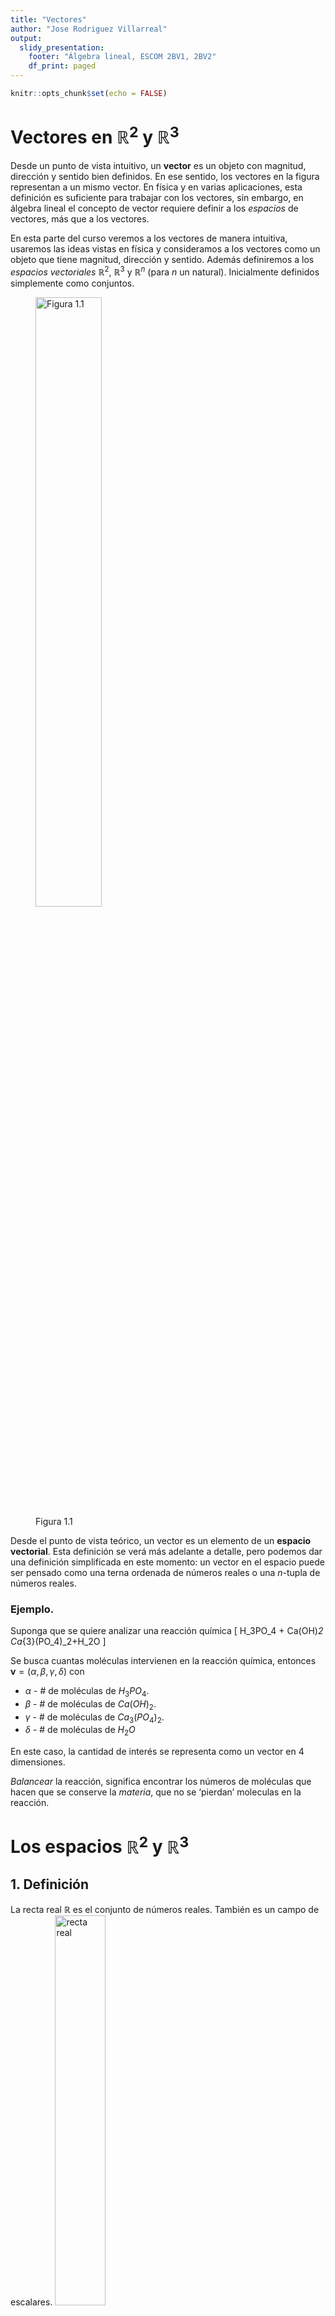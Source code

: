 ```yaml
---
title: "Vectores"
author: "Jose Rodriguez Villarreal"
output: 
  slidy_presentation:
    footer: "Álgebra lineal, ESCOM 2BV1, 2BV2"
    df_print: paged
---
```


```r
knitr::opts_chunk$set(echo = FALSE)
```


# Vectores en $\mathbb{R}^{2}$ y $\mathbb{R}^3$ 

Desde un punto de vista intuitivo, un <strong>vector</strong>  es un objeto con magnitud, dirección y sentido bien definidos. En ese sentido, los vectores en la figura representan a un mismo vector. 
En física y en varias aplicaciones, esta definición es suficiente para trabajar con los vectores, sin embargo, en álgebra lineal el concepto de vector requiere definir a los _espacios_ de vectores, más que a los vectores.

En esta parte del curso veremos a los vectores de manera intuitiva, usaremos las ideas vistas en física y consideramos a los vectores como un objeto que tiene magnitud, dirección y sentido. Además definiremos a los _espacios_ _vectoriales_ $\mathbb{R}^{2}$, $\mathbb{R}^{3}$  y $\mathbb{R}^{n}$ (para $n$ un natural). Inicialmente definidos simplemente como conjuntos.

![Figura 1.1](semana02-vector.png "Vector"){ width=50% }



Desde el punto de vista teórico, un vector es un elemento de un **espacio** **vectorial**. Esta definición se verá más adelante a detalle, pero podemos dar una definición simplificada en este momento:  un vector en el espacio puede ser pensado como una terna ordenada de números reales o una $n$-tupla de números reales.

### Ejemplo.

Suponga que se quiere analizar una reacción química
\[
H_3PO_4 + Ca(OH)_2 \rightarrow Ca_{3}(PO_4)_2+H_2O
\]

Se busca cuantas moléculas intervienen en la reacción química, entonces $\mathbf{v} = (\alpha, \beta,\gamma, \delta)$ con 

 * $\alpha$ - \# de moléculas de $H_3PO_4$.
 * $\beta$  - \# de moléculas de $Ca(OH)_2$.
 * $\gamma$ - \# de moléculas de $Ca_3(PO_4)_2$.
 * $\delta$ - \# de moléculas de $H_2O$

En este caso, la cantidad de interés se representa como un vector en $4$ dimensiones.

_Balancear_ la reacción, significa encontrar los números de moléculas que hacen que se conserve la _materia_, que no se 'pierdan' moleculas en la reacción.

# Los espacios $\mathbb{R}^{2}$ y $\mathbb{R}^{3}$

## 1. Definición

La recta real $\mathbb{R}$ es el conjunto de números reales.  También es un campo de escalares.
![recta real](recta_real.jpg "\mathbb{R}"){ width=40% }		

## 2. Definición

Sea $n$ un número entero positivo. Denotamos por $\mathbb{R}^n$ al conjunto de todas las $n-$tuplas de números reales. En estas secciones nos centraremos en las definiciones para $\mathbb{R}^{2}$ y $\mathbb{R}^{3}$.

## 3. Definición $\mathbb{R}^2$

**Plano** **cartesiano**

A $\mathbb{R}^2$ se le suele llamar el **plano** **cartesiano**

\[
\mathbb{R}^{2} = \{ (x,y)\,|\,\, x,y\in \mathbb{R}\}
\]

A cada elemento $(x,y)$ de $\mathbb{R}^2$ se dice ser un _par_ _ordenado_. Es decir, es una pareja de números reales.

![recta real](plano_cartesiano.jpg "\mathbb{R}"){ width=40% }		
Cada elemento del plano cartesiano se representa con un punto $(x,y)$

Similarmente

## 3. Definición $\mathbb{R}^3$

A $\mathbb{R}^2$ se le suele llamar el **espacio** **cartesiano**

\[
\mathbb{R}^{3} = \{ (x,y,z)\,|\,\, x,y,z\in \mathbb{R}\}
\]

A cada elemento $(x,y,z)$ de $\mathbb{R}^3$ se dice ser una _terna_ _ordenado_. 

![Vectores en $\mathbb{R}^{3}$](r3.png "\mathbb{R}^3"){ width=40% }		

### Nota 

Para vectores se puede usar de manera indistinta otras notaciones:

\begin{equation*}
\begin{pmatrix} a_1, a_2, a_3     \end{pmatrix}\quad \quad 
\begin{pmatrix} a_1 \\ a_2 \\ a_3 \end{pmatrix}\quad \quad
\begin{bmatrix} a_1, a_2, a_3     \end{bmatrix}\quad \quad
\begin{bmatrix} a_1 \\ a_2 \\a_3  \end{bmatrix}
\end{equation*}
 
Usualmente, seguiremos la siguiente notación

\[
\mathbf{v} = \begin{pmatrix} a_1 \\ a_2 \\ a_3 \end{pmatrix}
\]
 
## 2. Definición de igualdad de vectores

Dos vectores son iguales si todas sus componentes correspondientes son iguales

$$
\begin{array}{ccc}
\begin{pmatrix} a_1 \\ a_2 \\ a_3 \end{pmatrix} = \begin{pmatrix} b_1 \\ b_2 \\ b_3 \end{pmatrix} 
& \Longleftrightarrow &
a_1 = b_1, \,\, a_2 = b_2, \,\, a_3 = b_3
\end{array}
$$



## Operaciones algebraicas en $\mathbb{R}^{3}$

En $\mathbb{R}^2$ y en $\mathbb{R}^3$ definimos operaciones entre vectores, la suma de vectores y la multiplicación por escalar.

## 3. Definición de la suma de vectores

La _adición_ de dos vectores se define como el vector resultante de sumar _componente_ _por_ _componente_ a los vectores.
Es decir
$$
\vec{a} = \begin{pmatrix} a_1\\ a_2\\ a_3\end{pmatrix} \quad \mbox{y} \quad
\vec{b} = \begin{pmatrix} b_1\\ b_2\\ b_3\end{pmatrix} \quad \vec{a+b} = \begin{pmatrix} a_1+b_1\\ a_2+b_2\\ a_3+b_3\end{pmatrix} 
$$

Una forma concisa de escribir a las entradas del vector es por medio de los índices
$$
\mbox{ Para }k\in \{1,2,3\}\quad (a+b)_k=a_k + b_k
$$

Geometricamente, la suma de vectores en $\mathbb{R}^2$ y en $\mathbb{R}^3$ se puede obtener por medio de la _regla_ _del_ _paralelogramo_.

![Suma de vectores](suma_vectores_paralel.png){ width=40% }		


## 4. Definición de la multiplicación de un escalar y un vector

La multiplicación de un _número_ $c\in\mathbb{R}$ o $c\in\mathbb{C}$ por un vector $\vec{v}\in\mathbb{R}^{3}$ se denota como
$$
c\cdot \vec{v} = c\cdot \begin{pmatrix}a_1 \\ a_2 \\a_3 \end{pmatrix} =  \begin{pmatrix}ca_1 \\ ca_2 \\ca_3 \end{pmatrix}
$$

## Propiedades de la suma de vectores

### Propiedad conmutativa

$$
\mbox{Para todo }\vec{v}_1,\vec{v}_2  \in\mathbb{R}^{3} \quad\quad \vec{v}_1+\vec{v}_2 = \vec{v}_2+\vec{v}_1
$$

### Propiedad asociativa

$$
\mbox{Para todo }\vec{v}_1,\vec{v}_2,\vec{v}_3  \in\mathbb{R}^{3} \quad\quad \vec{v}_1+(\vec{v}_2+\vec{v}_3) = (\vec{v}_1+\vec{v}_2)+\vec{v}_3
$$

### Definición del elemento neutro. Definimos al $\vec{0}\in\mathbb{R}^{3}$ como el vector $\vec{0}=(0,0,0)$

## Existencia del elemento neutro en la suma

<div>
$$
\mbox{Para todo }\vec{v}_1  \in\mathbb{R}^{3} \quad\quad \vec{v}_1+\vec{0} = \vec{0}+\vec{v}_1 = \vec{v}_1
$$
</div>

## Existencia del elemento inverso en la suma

$$
\mbox{Para todo }\vec{v}_1  \in\mathbb{R}^{3} \mbox{ existe } -\vec{v}_1 \mbox{ tal que } \quad\quad \vec{v}_1+ -\vec{v}_1 = \vec{v}_1 + (-\vec{v}_1) = \vec{0}
$$


## Propiedades de la multiplicación

### Leyes distributivas

Las leyes distributivas combinan a la suma de vectores y a la multiplicación por escalar. En pocas palabras, la multiplicación de un vector por una suma de escalares "se reparte" en cada escalar

$$
\mbox{Para todo  }\vec{v}  \in\mathbb{R}^{3}\,\, \mbox{ y }\,\, \alpha,\beta \in\mathbb{R} \quad\quad (\alpha+\beta)\cdot \vec{v}_1 = \alpha\cdot\vec{v}_1+\beta\cdot\vec{v}_1
$$
E igualmente, la multiplicación de un escalar por la suma de vectores "se reparte" en cada vector.
$$
\mbox{Para todo  }\vec{v},\vec{u}  \in\mathbb{R}^{3}\,\, \mbox{ y }\,\, \alpha \in\mathbb{R} \quad\quad \alpha\cdot (\vec{v}+\vec{u}) = \alpha\cdot\vec{v}+\alpha\cdot\vec{u´}
$$

### Existencia del elemento neutro en la multiplicación escalar.

En $\mathbb{R}$ el elemento neutro en la multiplicación es el número $1$. Analogamente, en $\mathbb{C}$ el elemento neutro es el número complejo $1+i 0$. La siguiente propiedad simplemente se refiere a que el mismo elemento es neutro en la multiplicación por un vector

$$
\mbox{Para todo }\vec{v}_1 \in\mathbb{R}^{3} \quad\quad 1\cdot\vec{v}_1 = \vec{v}_1
$$

### Asociatividad de la multiplicación

La última propiedad de la multiplicación significa que la multiplicación es asociativa, en caso de tener dos escalares, no importa el orden en que se realice la multiplicación. Por ejemplo, multiplicar $\mu$ por $\vec{v}$ y luego multiplicarlo por $\lambda$ es igual a multiplicar primero los escalares $\mu$ y $\lambda$ y posteriormente multiplicar al vector.

$$
\mbox{Para todo }\vec{v} \in\mathbb{R}^{3} \,\,\mbox{y}\,\,  \lambda,\mu\in\mathbb{R}, \quad \,\,\lambda\cdot(\mu\cdot\vec{v}) = (\lambda\mu)\cdot\vec{v}
$$

## Norma

Sea $v\in \mathbb{R}^{2}$ un vector, definimos a la norma del vector $v$ como
\begin{equation}
 \|v\|=\sqrt{v_1^2 + v_2^2}
\end{equation}

En general, si $v\in\mathbb{R}^{n}$ es un vector en el espacio de $n$ dimensiones, definimos de manera análoga a su norma como
\begin{equation}
 \|v\|=\sqrt{v_1^2 + v_2^2+\ldots+ v_n^{2}} = \sqrt{\sum_{i=1}^n v_i^{2}}
\end{equation}

Veremos a detalle el concepto de norma en otra sección del curso. Por el momento nos contentaremos con indicar que la norma definida es _la_ _norma_ _euclidiana_ y representa la _longitud_ del vector, del origen al punto que representa el vector.

![Norma del vector $v$](norm.png){ width=40% }		


## 5. Combinaciones lineales

### Combinaciones lineales de vectores

Una <strong>combinación lineal</strong> de vectores $\vec{v}_1, \vec{v}_2, \dots, \vec{v}_k$ es el vector resultante de "combinar" los vectores por medio de la siguiente operación:
\begin{equation}
\vec{v} = c_1 \vec{v}_1 + c_2 \vec{v}_2 + \cdots + c_k \vec{v}_k = \sum_{i=1}^k c_i \vec{v}_i,
\end{equation} 
donde $c_1, c_2, \dots, c_k$ son números reales (llamados coeficientes de la combinación lineal). En otras palabras, una combinación lineal es una suma de múltiplos de los vectores $\vec{v}_1, \vec{v}_2, \dots, \vec{v}_k$.

![Figura 1.2](linear_comb.png "Vector"){ width=50% }


### Ejemplo 

Para los vectores
	
\begin{equation}
	\vec{v}_1 = \left(
	\begin{array}{c}
	1 \\
	-1
\end{array}	\right) \quad 
\text{y} \quad
	\vec{v}_2 = \left(
	\begin{array}{c}
	1 \\
	3
	\end{array}
	\right),
\end{equation} 
	
obtener las combinaciones lineales:
	
* $\vec{v}_1 + \vec{v}_2 =$

* $4 \vec{v}_1 = 4 \vec{v}_1 + 0 \vec{v}_2 =$
* $\vec{v}_2 = 0\vec{v}_1 + 1\vec{v}_2 =$
* $\frac{1}{2}\vec{v}_1  -1 \vec{v}_2 =$

Geometricamente, _cualquier_ vector del plano puede ser representado como combinación lineal de vectores que no son colineales.

![Figura 1.3](semana02-comblinear1.png "Combinación lineal"){ width=40% }	

![Figura 1.4](semana02-comblinear3.png "Combinación lineal"){ width=40% }		
	
Por ejemplo, para representar el vector $\vec{v}$ como combinación lineal de $\vec{v}_1$ y $\vec{v}_2$, podemos trazar rectas paralelas a los vectores, pasando por el origen y por el extremo del vector $\vec{v}$ como en la figura.
	
	
De forma mas general, decimos que un vector $\vec{v} \in \mathbb{R}^n$ es una **combinación** **lineal** de los $k$ vectores $\vec{v}_1, \vec{v}_2, \dots, \vec{v}_k  \in \mathbb{R}^n$ cuando existen coeficientes $c_1, c_2, \dots, c_k$ tales que

\begin{equation}
\vec{v} = c_1 \vec{v}_1 + c_2 \vec{v}_2 + \dots + c_k \vec{v}_k.
\end{equation} 


Para decidir si un vector es combinación lineal de otros, debemos determinar si existen  números $c_1, c_2, \dots, c_k$. 
En coordenadas:
\begin{equation}
\vec{v}_1 =
\left(
\begin{array}{c}
v_{11} \\
v_{21} \\
v_{31} \\
\vdots \\
v_{m1}
\end{array}
\right), \,
\vec{v}_2 =
\left(
\begin{array}{c}
v_{12} \\
v_{22} \\
v_{32} \\
\vdots \\
v_{m2}
\end{array}
\right), \,
\vec{v}_3 =
\left(
\begin{array}{c}
v_{13} \\
v_{23} \\
v_{33} \\
\vdots \\
v_{m3}
\end{array}
\right), \, \cdots, 
\vec{v}_k =
\left(
\begin{array}{c}
v_{1k} \\
v_{2k} \\
v_{3k} \\
\vdots \\
v_{mk}
\end{array}
\right), \,
\vec{v} =
\left(
\begin{array}{c}
b_{1} \\
b_{2} \\
b_{3} \\
\vdots \\
b_{m}
\end{array}
\right),
\end{equation} vemos que encontrar los coeficientes de la combinación lineal, en caso de que estos existan, equivale a resolver una ecuación
\begin{equation}
c_1 \left(
\begin{array}{c}
v_{11} \\
v_{21} \\
v_{31} \\
\vdots \\
v_{m1}
\end{array}
\right) + c_2
\left(
\begin{array}{c}
v_{12} \\
v_{22} \\
v_{32} \\
\vdots \\
v_{m2}
\end{array}
\right) + c_3
\left(
\begin{array}{c}
v_{13} \\
v_{23} \\
v_{33} \\
\vdots \\
v_{m3}
\end{array}
\right) + \cdots + c_k
\left(
\begin{array}{c}
v_{1k} \\
v_{2k} \\
v_{3k} \\
\vdots \\
v_{mk}
\end{array}
\right) =
\left(
\begin{array}{c}
b_{1} \\
b_{2} \\
b_{3} \\
\vdots \\
b_{m}
\end{array}
\right),
\end{equation} que, a su vez, es equivalente a
\begin{equation}
\left(
\begin{array}{c}
v_{11} c_1 + v_{12} c_2 + v_{13} c_3 + \cdots + v_{1k} c_k  \\
v_{21} c_1 + v_{22} c_2 + v_{23} c_3 + \cdots + v_{2k} c_k  \\
v_{31} c_1 + v_{32} c_2 + v_{33} c_3 + \cdots + v_{3k} c_k  \\
\vdots  \\
v_{m1} c_1 + v_{m2} c_2 + v_{m3} c_3 + \cdots + v_{mk}cx_k
\end{array}
\right) =
\left(
\begin{array}{c}
b_{1} \\
b_{2} \\
b_{3} \\
\vdots \\
b_{m}
\end{array}
\right)
\end{equation}

### Ejemplo

En $\mathbb{R}^{3}$ todo vector es una combinación lineal de los vectores $\hat{i}=(1,0,0)$, $\hat{j}=(0,1,0)$ y $\hat{k}=(0,0,1)$. En efecto, si $\vec{v}=(v_x,v_y,v_z)$ entonces 

$$
\vec{v}=v_x\hat{i}+v_y\hat{j}+v_z\hat{k}
$$

A los vectores $\hat{i}=(1,0,0)$, $\hat{j}=(0,1,0)$ y $\hat{k}=(0,0,1)$ se les llama la **base** **canónica**.



### Ejemplo

Dados los vectores $\vec{v}_1=(1,2,1)$, $\vec{v}_2=(2,1,2)$, $\vec{v}_3=(3,3,2)$ y $\vec{v}_4=(1,5,-1)$ en $\mathbb{R}^3$ determinar los vectores $\vec{u}=\vec{v}_1-3\vec{v}_2+2\vec{v}_3-\vec{v}_4$, $v=\vec{v}_1+\vec{v}_2-\vec{v}_3-\vec{v}_4$, $\vec{w}=\vec{v}_3-\frac{1}{3}\vec{v}_2-\frac{4}{3}\vec{v}_1$.

Aplicando las operaciones entre vectores $u=(0,0,0)$, $v=(-1,-5,2)$, $w=(1,0,0)$.

### Ejemplo

Dados $\vec{u}=\begin{pmatrix} 1\\2\\3 \end{pmatrix}$, $\vec{v}=\begin{pmatrix} 3\\2\\0 \end{pmatrix}$ y
$\vec{w}=\begin{pmatrix} 2\\0\\0 \end{pmatrix}$ ¿es $\begin{pmatrix} 1\\1\\1 \end{pmatrix}$ una combinación lineal de los vectores $\vec{u},\vec{v},\vec{w}$?

Debemos averiguar si existen constantes $\alpha,\beta,\gamma$ tal que 

$$
\begin{pmatrix} 1\\1\\1 \end{pmatrix} = \alpha\cdot \vec{u}+ \beta\cdot \vec{v} + \gamma\cdot \vec{w}
$$

Sustituyendo a los vectores por sus coordenadas obtenemos el siguiente _sistema_ _de_ _ecuaciones_

$$
\begin{array}{ccc}
\alpha + 3\beta+2\gamma & = & 1 \\
2\alpha + 2\beta        & = & 1 \\
3\alpha & = & 1
\end{array}
$$

Resolviendo las ecuaciones obtenemos que $\alpha=\frac{1}{3}$, $\beta=\frac{1}{6}$ y $\gamma=\frac{1}{2}$.
Entonces el vector $\begin{pmatrix} 1\\1\\1 \end{pmatrix}$ es una combinación lineal de los vectores $\vec{u},\, \vec{v},\,\vec{w}$